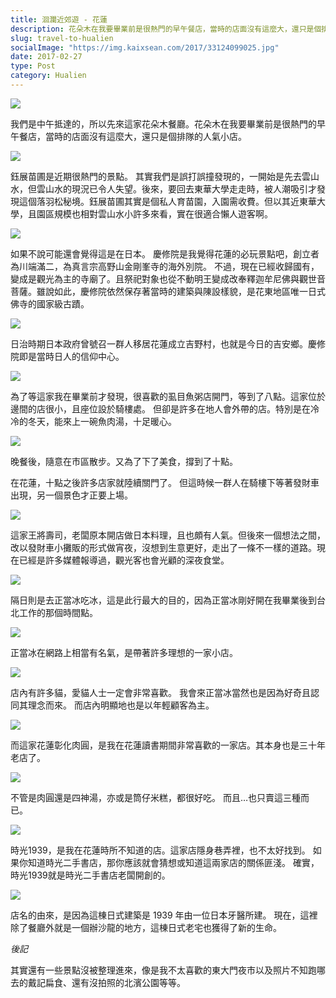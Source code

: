 ```yaml
---
title: 洄瀾近郊遊 - 花蓮
description: 花朵木在我要畢業前是很熱門的早午餐店，當時的店面沒有這麼大，還只是個排隊的人氣小店。
slug: travel-to-hualien
socialImage: "https://img.kaixsean.com/2017/33124099025.jpg"
date: 2017-02-27
type: Post
category: Hualien
---
```

![](https://img.kaixsean.com/2017/33124099025.jpg)

我們是中午抵達的，所以先來這家花朵木餐廳。花朵木在我要畢業前是很熱門的早午餐店，當時的店面沒有這麼大，還只是個排隊的人氣小店。 

![](https://img.kaixsean.com/2017/32308245553.jpg)

鈺展苗圃是近期很熱門的景點。
其實我們是誤打誤撞發現的，一開始是先去雲山水，但雲山水的現況已令人失望。後來，要回去東華大學走走時，被人潮吸引才發現這個落羽松秘境。鈺展苗圃其實是個私人育苗園，入園需收費。但以其近東華大學，且園區規模也相對雲山水小許多來看，實在很適合懶人遊客啊。

![](https://img.kaixsean.com/2017/32967472742.jpg)

如果不說可能還會覺得這是在日本。
慶修院是我覺得花蓮的必玩景點吧，創立者為川端滿二，為真言宗高野山金剛峯寺的海外別院。 不過，現在已經收歸國有，變成是觀光為主的寺廟了。且祭祀對象也從不動明王變成改奉釋迦牟尼佛與觀世音菩薩。雖說如此，慶修院依然保存著當時的建築與陳設樣貌，是花東地區唯一日式佛寺的國家級古蹟。 

![](https://img.kaixsean.com/2017/33124097235.jpg)

日治時期日本政府曾號召一群人移居花蓮成立吉野村，也就是今日的吉安鄉。慶修院即是當時日人的信仰中心。

![](https://img.kaixsean.com/2017/32308245833.jpg)

為了等這家我在畢業前才發現，很喜歡的虱目魚粥店開門，等到了八點。這家位於邊間的店很小，且座位設於騎樓處。 但卻是許多在地人會外帶的店。特別是在冷冷的冬天，能來上一碗魚肉湯，十足暖心。

![](https://img.kaixsean.com/2017/32967470452.jpg)

晚餐後，隨意在市區散步。又為了下了美食，撐到了十點。

在花蓮，十點之後許多店家就陸續關門了。 但這時候一群人在騎樓下等著發財車出現，另一個景色才正要上場。 

![](https://img.kaixsean.com/2017/32997206861.jpg)

這家王將壽司，老闆原本開店做日本料理，且也頗有人氣。但後來一個想法之間，改以發財車小攤販的形式做宵夜，沒想到生意更好，走出了一條不一樣的道路。現在已經是許多媒體報導過，觀光客也會光顧的深夜食堂。

![](https://img.kaixsean.com/2017/32967472192.jpg)

隔日則是去正當冰吃冰，這是此行最大的目的，因為正當冰剛好開在我畢業後到台北工作的那個時間點。

![](https://img.kaixsean.com/2017/33124096485.jpg)

正當冰在網路上相當有名氣，是帶著許多理想的一家小店。 

![](https://img.kaixsean.com/2017/32967473402.jpg)

店內有許多貓，愛貓人士一定會非常喜歡。 我會來正當冰當然也是因為好奇且認同其理念而來。 而店內明顯地也是以年輕顧客為主。 

![](https://img.kaixsean.com/2017/32997205991.jpg)

而這家花蓮彰化肉圓，是我在花蓮讀書期間非常喜歡的一家店。其本身也是三十年老店了。

![](https://img.kaixsean.com/2017/33124093765.jpg)

不管是肉圓還是四神湯，亦或是筒仔米糕，都很好吃。
而且…也只賣這三種而已。

![](https://img.kaixsean.com/2017/33124094725.jpg)

時光1939，是我在花蓮時所不知道的店。這家店隱身巷弄裡，也不太好找到。 如果你知道時光二手書店，那你應該就會猜想或知道這兩家店的關係匪淺。 確實，時光1939就是時光二手書店老闆開創的。 

![](https://img.kaixsean.com/2017/32308246663.jpg)

店名的由來，是因為這棟日式建築是 1939 年由一位日本牙醫所建。 現在，這裡除了餐廳外就是一個辦沙龍的地方，這棟日式老宅也獲得了新的生命。 

*後記* 

其實還有一些景點沒被整理進來，像是我不太喜歡的東大門夜市以及照片不知跑哪去的戴記扁食、還有沒拍照的北濱公園等等。
